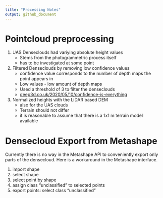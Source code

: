 ```yaml
---
title: "Processing Notes"
output: github_document
---
```


# Pointcloud preprocessing

1. UAS Denseclouds had variying absolute height values
    - Stems from the photogrammetric process itself
    - has to be investigated at some point

2. Filtered Denseclouds by removing low confidence values
    - confidence value corresponds to the number of depth maps the point appears in
    - Low values - low amount of depth maps
    - Used a threshold of 3 to filter the denseclouds
    - [deep3d.co.uk/2020/05/10/confidence-is-everything](https://deep3d.co.uk/2020/05/10/confidence-is-everything/)

3. Normalized heights with the LiDAR based DEM
    - also for the UAS clouds
    - Terrain should not differ
    - it is reasonable to assume that there is a 1x1 m terrain model available


# Densecloud Export from Metashape

Currently there is no way in the Metashape API to conveniently export only parts of the densecloud. Here is a workaround in the Metashape interface.

1. import  shape
2. select shape
3. select point by shape
4. assign class "unclassified" to selected points
5. export points: select class "unclassified"





